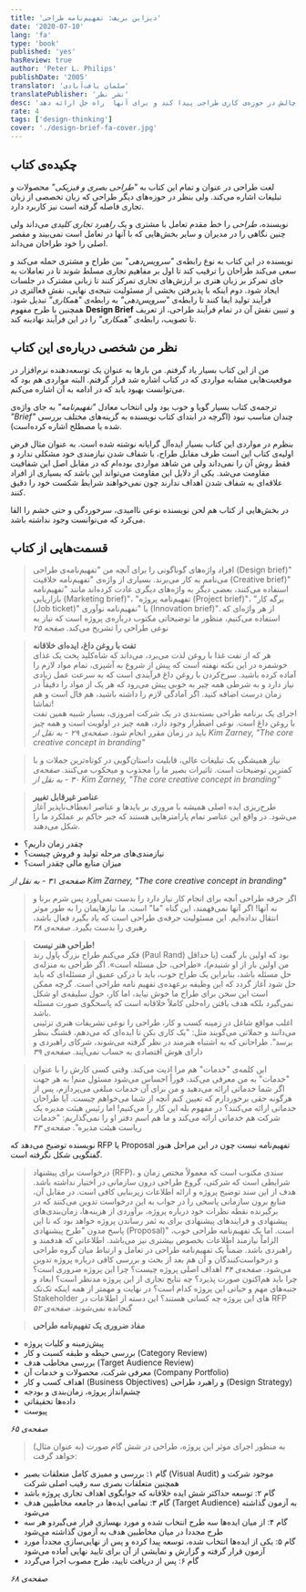 ```yaml
---
title: 'دیزاین بریف: تفهیم‌نامه طراحی'
date: '2020-07-10'
lang: 'fa'
type: 'book'
published: 'yes'
hasReview: true
author: 'Peter L. Philips'
publishDate: '2005'
translator: 'سلمان یافت‌آبادی'
translatePublisher: 'نشر نظر'
desc: 'ابتدا شفافیت و درک متقابل: این کتاب تلاش می‌کند دلایلی برای برخی چالش در حوزه‌ی کاری طراحی پیدا کند و برای آنها  راه حل ارائه دهد.'
rate: 4
tags: ['design-thinking']
cover: './design-brief-fa-cover.jpg'
---
```

## چکیده‌ی کتاب

لغت طراحی در عنوان و تمام این کتاب به *"طراحی بصری و فیزیکی"* محصولات و تبلیغات اشاره می‌کند. ولی بنظر در حوزه‌های دیگر طراحی که زبان تخصصی از زبان تجاری فاصله گرفته است نیز کاربرد دارد.

نویسنده، *طراحی* را خط مقدم تعامل با مشتری و یک *راهبرد تجاری کلیدی* می‌داند ولی چنین نگاهی را در مدیران و سایر بخش‌هایی که با آنها در تعامل است نمی‌بیند و مقصر اصلی را خود طراحان می‌داند.

نویسنده در این کتاب به نوع رابطه‌ی *"سرویس‌دهی"* بین طراح و مشتری حمله می‌کند و سعی می‌کند طراحان را ترقیب کند تا اول بر مفاهیم تجاری مسلط شوند تا در تعاملات به جای تمرکز بر زبان هنری بر ارزش‌های تجاری تمرکز کنند تا زبانی مشترک در جلسات ایجاد شود. دوم اینکه با پذیرفتن بخشی از مسئولیت نتیجه‌ی نهایی، نقش فعالتری در فرآیند تولید ایفا کنند تا رابطه‌ی *"سرویس‌دهی"* به رابطه‌ی *"همکاری"* تبدیل شود.
همچنین با طرح مفهوم **Design Brief** و تبیین نقش آن در تمام فرآیند طراحی، از تعریف تا تصویب، رابطه‌ی *"همکاری"* را در این فرآیند نهادینه کند.

## نظر من شخصی درباره‌ی این کتاب

من از این کتاب بسیار یاد گرفتم. من بارها به عنوان یک توسعه‌دهنده نرم‌افزار در موقعیت‌هایی مشابه مواردی که در کتاب اشاره شد قرار گرفتم. البته مواردی هم بود که می‌توانست بهبود یابد که در ادامه به آن اشاره می‌کنم.

ترجمه‌ی کتاب بسیار گویا و خوب بود ولی انتخاب معادل *"تفهیم‌نامه"* به جای واژه‌ی *"Brief"* چندان مناسب نبود (اگرچه در ابتدای کتاب نویسنده به گزینه‌های مختلف بررسی شده یا مصطلح اشاره کرده‌است).

بنظرم در مواردی این کتاب بسیار ایده‌آل گرایانه نوشته شده است. به عنوان مثال فرض اولیه‌ی کتاب این است طرف مقابل طراح، با شفاف شدن نیازمندی خود مشکلی ندارد و فقط روش آن را نمی‌داند ولی من شاهد مواردی بوده‌ام که در مقابل اصل این شفافیت مقاومت می‌شد. یکی از دلایل این مقاومت می‌تواند این باشد که بسیاری از افراد علاقه‌ای به شفاف شدن اهداف ندارند چون نمی‌خواهند شرایط شکست خود را دقیق کنند.

در بخش‌هایی از کتاب هم لحن نویسنده نوعی ناامیدی، سرخوردگی و حتی خشم را القا می‌کرد که می‌توانست وجود نداشته باشد.

## قسمت‌هایی از کتاب

> افراد واژه‌های گوناگونی را برای آنچه من "تفهیم‌نامه‌ی طراحی (Design brief)" می‌نامم به کار می‌برند.
بسیاری از واژه‌ی "تفهیم‌نامه خلاقیت (Creative brief)" استفاده می‌کنند، بعضی دیگر به واژه‌های دیگری عادت کرده‌اند مانند "تفهیم‌نامه بازاریابی (Marketing brief)"، "تفهیم‌نامه پروژه (Project brief)"، "برگه کار (Job ticket)" یا "نفهیم‌نامه نوآوری (Innovation brief)". از هر واژه‌ای که استفاده می‌کنیم، منظور ما توضیحاتی مکتوب درباره‌ی پروژه است که نیاز به نوعی طراحی را تشریح می‌کند.
<cite>صفحه‌ ۲۵</cite>

> **تفت با روغن داغ، ایده‌ای خلاقانه** <br/>
هر که از تفت غذا با روغن لذت می‌برد، می‌داند که شاه‌کلید پخت یک غذای خوشمزه در این نکته نهفته است که پیش از شروع به آشپزی، تمام مواد لازم را آماده کرده باشید. سرخ‌کردن با روغن داغ فرآیندی است که به سرعت عمل زیادی نیاز دارد و به شرطی همه چیر به خوبی پیش می‌رود که هر یک از مواد را دقیقاً در زمان درست اضافه کنید. اگر آمادگی لازم را داشته باشید، هم فال است و هم تماشا!<br/>
اجرای یک برنامه طراحی بسته‌بندی در یک شرکت امروزی، بسیار شبیه همین تفت با روغن داغ است. نوعی اضطرار وجود دارد، همه چیز در اولویت است و همه چیز باید در زمان مقرر انجام شود.
<cite> صفحه‌ی ۲۹ - به نقل از  <span dir="ltr">Kim Zarney, "The core creative concept in branding" </span> </cite>

> نیاز همیشگی یک تبلیغات عالی، قابلیت داستان‌گویی در کوتاه‌ترین جملات و با کمترین توضیحات است. تاثیرات بصیر ما را مجذوب و میخکوب می‌کنند.
<cite> صفحه‌ی ۳۰ - به نقل از  <span dir="ltr">Kim Zarney, "The core creative concept in branding" </span> </cite>

> **عناصر غیرقابل تغییر** <br/>
طرح‌ریزی ایده اصلی همیشه با مروری بر باید‌ها و عناصر انعطاف‌ناپذیر آغاز می‌شود. در واقع این عناصر تمام پارامترهایی هستند که جبر حاکم بر عملکرد ما را شکل می‌دهند.<br/>
- چقدر زمان داریم؟
- نیازمندی‌های مرحله تولید و فروش چیست؟
- میزان منابع مالی چقدر است؟
>
<cite> صفحه‌ی ۳۱ - به نقل از  <span dir="ltr">Kim Zarney, "The core creative concept in branding" </span> </cite>

> اگر حرفه طراحی آنچه برای انجام کار نیاز دارد را بدست نمی‌آورد پس شرم برنا و نه آنها! اگر آنها نمی‌فهمند، این گناه "ما" است. ما نیازهایمان را به طور موثر انتقال نداده‌ایم. این مسئولیت حرفه‌ی طراحی است که یاد بگیرد فعال باشد، رهبری را بدست بگیرد.
<cite> صفحه‌ی ۳۸  </cite>

> **طراحی هنر نیست!** <br/>
فکر می‌کنم طراح بزرگ پاول رند (Paul Rand) بود که اولین بار گفت (یا حداقل من اولین بار از او شنیدم)، «طراحی، حل مسئله است». اگر طراحی به منزله‌ی حل مسئله باشد، بنابراین یک طراح خوب، باید با درکی عمیق از مسئله‌ای که باید حل شود آغاز گردد که این وظیفه برعهده‌ی تفهیم نامه طراحی است. گرچه ممکن است این سخن برای طراح ما خوش نیاید، اما کار، حول سلیقه‌ی او شکل نمی‌گیرد بلکه هدف یافتن راه‌حلی کاملاً خلاقانه است که پاسخگوی صورت مسئله باشد.<br/>
اغلب مواقع شاغل در زمینه کسب و کار، طراحی را نوعی تشریفات هنری تزئینی می‌دانند و جملاتی می‌گویند مثل: "یک کاری بکن تا ایده‌ای که می‌دهم، قشنگ بنظر برسد". طراحانی که به اشتباه هنرمند در نظر گرفته می‌شوند، شرکای راهبردی و دارای هوش اقتصادی به حساب نمی‌آیند.
<cite> صفحه‌ی ۳۹  </cite>

> این کلمه‌ی "خدمات" هم مرا اذیت می‌کند. وقتی کسی کارش را با عنوان "خدمات" به من معرفی می‌کند، فوراً احساس می‌شود مسئول منم! به هر جهت اگر شما خدماتی ارائه می‌دهید و من برای آن خدمات مبلغی می‌پردازم، پس از هرگونه حقی برخوردارم که تعیین کنم آنچه از شما می‌خواهم چیست. آیا طراحان خدماتی ارائه می‌کنند؟ در مفهوم بله این کار را می‌کنیم! اما رئیس هیئت مدیره یک شرکت هم خدماتی ارائه می‌کند و ما هم اسم دفتر او را نمی‌گذاریم: "خدمات ریاست هیئت مدیره".
<cite> صفحه‌ی ۴۳  </cite>

نویسنده توضیح می‌دهد که RFP یا Proposal تفهیم‌نامه نیست چون در این مراحل هنوز گفتگویی شکل نگرفته است.
> درخواست برای پیشنهاد (RFP)، سندی مکتوب است که معمولاً مختص زمان و شرایطی است که شرکتی، گروع طراحی درون سازمانی در اختیار نداشته باشد. هدف از این سند توضیح پروژه و ارائه اطلاعات زیربنایی کافی است. در مقابل آن، منابع برون سازمانی پاسخی را در جواب به این درخواست تدوین می‌کنند که در برگیرنده نقطه نظرات خود درباره پروژه، برآوردی از هزینه‌ها، زمان‌بندی‌های پیشنهادی و فرایند‌های پیشنهادی برای به ثمر رساندن پروژه خواهد بود که نا این پاسخ مدون "طرح پیشنهادی (Proposal)" است. اما یک تفهیم‌نامه طراحی خوب، الزاماً نیازمند اطلاعات بخصوص بیشتری نیز می‌باشد. اطلاعاتی که هدفمند و راهبردی باشد. ضمناً یک تفهیم‌نامه طراحی در تعامل و ارتباط میان گروه طراحی و درخواست‌کنندگان و آن هم بعد از بحث و بررسی کافی درباره پروژه تدوین می‌شود.
<cite> صفحه‌ی ۴۴  </cite>
> اهداف اصلی پروژه چیست؟ چرا این پروژه ضروری است؟ چرا باید هم‌اکنون صورت پذیرد؟ چه نتایج تجاری از این پروژه مدنظر است؟ ابعاد و جنبه‌های مهم و حیاتی این پروژه کدام است؟ در نهایت و مهمتر از همه اینکه تک‌تک Stakeholder های این پروژه چه کسانی هستند؟ این دسته از اطلاعات در RFP گنجانده نمی‌شوند.
<cite> صفحه‌ی ۵۲  </cite>

> **مفاد ضروری یک تفهیم‌نامه طراحی** <br/>
- پیش‌زمینه و کلیات پروژه
- بررسی حیطه و طبقه کسبت و کار (Category Review)
- بررسی مخاطب هدف (Target Audience Review)
- معرفی شرکت، محصولات و خدمات آن (Company Portfolio)
- اهداف کسب و کار (Business Objectives) و راهبرد طراحی (Design Strategy)
- چشم‌انداز پروژه، زمان‌بندی و بودجه
- داده‌ها تحقیقاتی
- پیوست
>
<cite> صفحه‌ی ۶۵  </cite>

> (به عنوان مثال) به منظور اجرای موثر این پروژه، طراحی در شش گام صورت خواهد گرفت:
- گام ۱: بررسی و ممیزی کامل متعلقات بصیر (Visual Audit) موجود شرکت و همچنین متعلقات بصری سه رقیب اصلی شرکت
- گام ۲: توسعه حداکثر شش ایده خلاقانه که جوابگوی اهداف تجاری پروژه باشد
- گام ۳: تمامی ایده‌ها در جامعه مخاطبین هدف (Target Audience) به آزمون گذاشته می‌شود
- گام ۴: از میان ایده‌ها سه طرح انتخاب شده و مورد بهسازی قرار می‌گیردو هر سه طرح مجددا در میان مخاطبین هدف به آزمون گذاشته می‌شود
- گام ۵: یکی از ایده‌ها انتخاب شده، توسعه پیدا کرده و پس از نهایی‌سازی مجدداً مورد آزمون قرار گرفته و گزارش و نمایشی از آن برای تایید نهایی آماده می‌شود
- گام ۶: پس از دریافت تایید، طرح مصوب اجرا می‌گردد
>
<cite> صفحه‌ی ۶۸  </cite>
